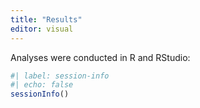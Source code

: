 ```yaml
---
title: "Results"
editor: visual
---
```


Analyses were conducted in R and RStudio:

```r
#| label: session-info
#| echo: false
sessionInfo()
```
